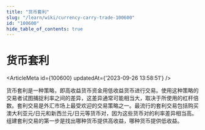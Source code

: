 ```yaml
---
title: "货币套利"
slug: "/learn/wiki/currency-carry-trade-100600"
id: "100600"
hide_table_of_contents: true
---
```



# 货币套利

<ArticleMeta id={100600} updatedAt={'2023-09-26 13:58:51'} />
<div className='border-solid border-b border-t-0 my-4 border-[var(--ifm-color-gray-300)]' />

货币套利是一种策略，即高收益货币资金用低收益货币进行交易。使用这种策略的交易者试图捕捉利率之间的差异，这差异通常可能相当大，取决于所使用的杠杆倍数。套利交易是外汇市场上最受欢迎的交易策略之一。最流行的套利交易包括购买澳大利亚元/日元和新西兰元/日元等货币对，因为这些货币对的利率差异相当高。组建套利交易的第一步是找出哪种货币提供高收益，哪种货币提供低收益。
